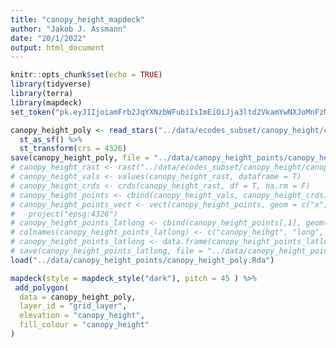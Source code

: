 ```yaml
---
title: "canopy_height_mapdeck"
author: "Jakob J. Assmann"
date: "20/1/2022"
output: html_document
---
```


```r
knitr::opts_chunk$set(echo = TRUE)
library(tidyverse)
library(terra)
library(mapdeck)
set_token("pk.eyJ1IjoiamFrb2JqYXNzbWFubiIsImEiOiJja3ltd2VkamYwNXJoMnFzMXo1azBlc2F4In0.TRLTR6w2EUkE_GYw7b_aDg")
```

```r
canopy_height_poly <- read_stars("../data/ecodes_subset/canopy_height/canopy_height.vrt") %>%
  st_as_sf() %>%
  st_transform(crs = 4326)
save(canopy_height_poly, file = "../data/canopy_height_points/canopy_height_poly.Rda")
# canopy_height_rast <- rast("../data/ecodes_subset/canopy_height/canopy_height.vrt")
# canopy_height_vals <- values(canopy_height_rast, dataframe = T)
# canopy_height_crds <- crds(canopy_height_rast, df = T, na.rm = F)
# canopy_height_points <- cbind(canopy_height_vals, canopy_height_crds)
# canopy_height_points_vect <- vect(canopy_height_points, geom = c("x", "y"), crs = crs(canopy_height_rast)) %>%
#   project("epsg:4326")
# canopy_height_points_latlong <- cbind(canopy_height_points[,1], geom(canopy_height_points_vect)[, c("x","y")])
# colnames(canopy_height_points_latlong) <- c("canopy_heihgt", "long", "lat")
# canopy_height_points_latlong <- data.frame(canopy_height_points_latlong)
# save(canopy_height_points_latlong, file = "../data/canopy_height_points/canopy_height_latlong_points.rda")
load("../data/canopy_height_points/canopy_height_poly.Rda")
```

```r
mapdeck(style = mapdeck_style("dark"), pitch = 45 ) %>%
 add_polygon(
  data = canopy_height_poly, 
  layer_id = "grid_layer",
  elevation = "canopy_height",
  fill_colour = "canopy_height"
)
```